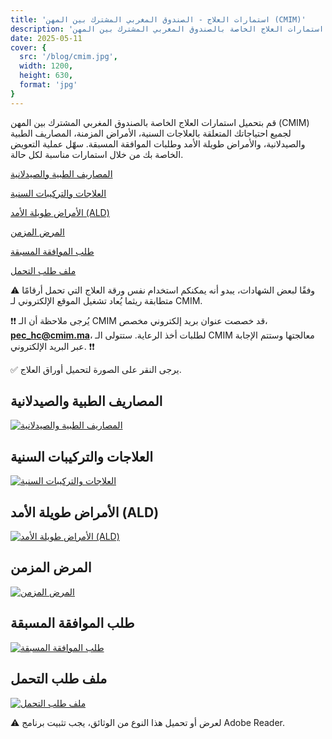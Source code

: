 ```yaml
---
title: 'استمارات العلاج - الصندوق المغربي المشترك بين المهن (CMIM)'
description: 'تحميل استمارات العلاج الخاصة بالصندوق المغربي المشترك بين المهن (CMIM)'
date: 2025-05-11
cover: {
  src: '/blog/cmim.jpg',
  width: 1200,
  height: 630,
  format: 'jpg'
}
---
```


قم بتحميل استمارات العلاج الخاصة بالصندوق المغربي المشترك بين المهن (CMIM) لجميع احتياجاتك المتعلقة بالعلاجات السنية، الأمراض المزمنة، المصاريف الطبية والصيدلانية، والأمراض طويلة الأمد وطلبات الموافقة المسبقة. سهّل عملية التعويض الخاصة بك من خلال استمارات مناسبة لكل حالة.

[المصاريف الطبية والصيدلانية](https://drive.usercontent.google.com/download?id=16w7PS8lhRxHZPFJpUY6YfZ-wAYRMg2v3&export=download)

[العلاجات والتركيبات السنية](https://drive.usercontent.google.com/download?id=1jFRz25rDqCqURri2cFCyXMHgDcjiMA3L&export=download)

[الأمراض طويلة الأمد (ALD)](https://drive.usercontent.google.com/download?id=1D3iNh9cN8i6wMTZLg_00o6UaTskBYSL-&export=download)

[المرض المزمن](https://drive.usercontent.google.com/download?id=1zYYv2oMoE-yGsiqRmKE2_UfHHa_eDCJo&export=download)

[طلب الموافقة المسبقة](https://drive.usercontent.google.com/uc?id=1hALGEdGbtSHXOp6waNrj5TAJaFCZzZQr&export=download)

[ملف طلب التحمل](https://drive.usercontent.google.com/download?id=1BJmzOR7dffRH1CBmA0huClleZEbzDPSn&export=download)

⚠️ وفقًا لبعض الشهادات، يبدو أنه يمكنكم استخدام نفس ورقة العلاج التي تحمل أرقامًا متطابقة ريثما يُعاد تشغيل الموقع الإلكتروني لـ CMIM.

❗❗ يُرجى ملاحظة أن الـ CMIM قد خصصت عنوان بريد إلكتروني مخصص، **pec_hc@cmim.ma**، لطلبات أخذ الرعاية. ستتولى الـ CMIM معالجتها وستتم الإجابة عبر البريد الإلكتروني. ❗❗

✅ يرجى النقر على الصورة لتحميل أوراق العلاج.

## المصاريف الطبية والصيدلانية

[![المصاريف الطبية والصيدلانية](/blog/FMEP.webp)](https://drive.usercontent.google.com/download?id=16w7PS8lhRxHZPFJpUY6YfZ-wAYRMg2v3&export=download)

## العلاجات والتركيبات السنية

[![العلاجات والتركيبات السنية](/blog/SEPD.webp)](https://drive.usercontent.google.com/download?id=1jFRz25rDqCqURri2cFCyXMHgDcjiMA3L&export=download)

## الأمراض طويلة الأمد (ALD)

[![الأمراض طويلة الأمد (ALD)](/blog/ALD.webp)](https://drive.usercontent.google.com/download?id=1D3iNh9cN8i6wMTZLg_00o6UaTskBYSL-&export=download)

## المرض المزمن

[![المرض المزمن](/blog/MLD.webp)](https://drive.usercontent.google.com/download?id=1zYYv2oMoE-yGsiqRmKE2_UfHHa_eDCJo&export=download)

## طلب الموافقة المسبقة

[![طلب الموافقة المسبقة](/blog/DAP.webp)](https://drive.usercontent.google.com/uc?id=1hALGEdGbtSHXOp6waNrj5TAJaFCZzZQr&export=download)

## ملف طلب التحمل

[![ملف طلب التحمل](/blog/DPC.webp)](https://drive.usercontent.google.com/download?id=1BJmzOR7dffRH1CBmA0huClleZEbzDPSn&export=download)

⚠️ لعرض أو تحميل هذا النوع من الوثائق، يجب تثبيت برنامج Adobe Reader. 